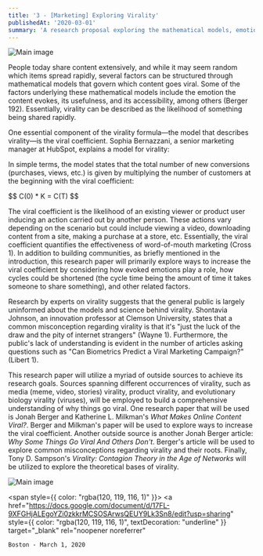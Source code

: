 ```yaml
---
title: '3 - [Marketing] Exploring Virality'
publishedAt: '2020-03-01'
summary: 'A research proposal exploring the mathematical models, emotional factors, and misconceptions behind viral content, with insights from marketing and behavioral science.'
---
```


<div style={{display: 'flex', justifyContent: 'center'}}>
  <img 
    src="/images/3-1.gif" 
    alt="Main image"
    style={{ width: '90%', maxWidth: '700px' }} 
  />
</div>

People today share content extensively, and while it may seem random which items spread rapidly, several factors can be structured through mathematical models that govern which content goes viral. Some of the factors underlying these mathematical models include the emotion the content evokes, its usefulness, and its accessibility, among others (Berger 192). Essentially, virality can be described as the likelihood of something being shared rapidly.

One essential component of the virality formula—the model that describes virality—is the viral coefficient. Sophia Bernazzani, a senior marketing manager at HubSpot, explains a model for virality:

In simple terms, the model states that the total number of new conversions (purchases, views, etc.) is given by multiplying the number of customers at the beginning with the viral coefficient:

<div style={{display: 'flex', justifyContent: 'center', margin: '1.5em 0'}}>
$$ C(0) * K = C(T) $$
</div>

The viral coefficient is the likelihood of an existing viewer or product user inducing an action carried out by another person. These actions vary depending on the scenario but could include viewing a video, downloading content from a site, making a purchase at a store, etc. Essentially, the viral coefficient quantifies the effectiveness of word-of-mouth marketing (Cross 1). In addition to building communities, as briefly mentioned in the introduction, this research paper will primarily explore ways to increase the viral coefficient by considering how evoked emotions play a role, how cycles could be shortened (the cycle time being the amount of time it takes someone to share something), and other related factors.

Research by experts on virality suggests that the general public is largely uninformed about the models and science behind virality. Shontavia Johnson, an innovation professor at Clemson University, states that a common misconception regarding virality is that it's "just the luck of the draw and the pity of internet strangers" (Wayne 1). Furthermore, the public's lack of understanding is evident in the number of articles asking questions such as "Can Biometrics Predict a Viral Marketing Campaign?" (Libert 1).

This research paper will utilize a myriad of outside sources to achieve its research goals. Sources spanning different occurrences of virality, such as media (meme, video, stories) virality, product virality, and evolutionary biology virality (viruses), will be employed to build a comprehensive understanding of why things go viral. One research paper that will be used is Jonah Berger and Katherine L. Milkman's *What Makes Online Content Viral?*. Berger and Milkman's paper will be used to explore ways to increase the viral coefficient. Another outside source is another Jonah Berger article: *Why Some Things Go Viral And Others Don't*. Berger's article will be used to explore common misconceptions regarding virality and their roots. Finally, Tony D. Sampson's *Virality: Contagion Theory in the Age of Networks* will be utilized to explore the theoretical bases of virality.

<div style={{display: 'flex', justifyContent: 'center'}}>
  <img 
    src="/images/3-2.gif" 
    alt="Main image"
    style={{ width: '90%', maxWidth: '700px' }} 
  />
</div>

<span style={{ color: "rgba(120, 119, 116, 1)" }}>
  <a
    href="https://docs.google.com/document/d/17FL-9XFGHjALEgoYZi0zkkrMCSOSArwsQEUY9Lk3Sn8/edit?usp=sharing"
    style={{
      color: "rgba(120, 119, 116, 1)",
      textDecoration: "underline"
    }}
    target="_blank"
    rel="noopener noreferrer"
  >
    Boston - March 1, 2020
  </a>
</span>